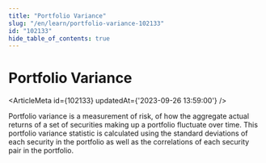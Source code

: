 ```yaml
---
title: "Portfolio Variance"
slug: "/en/learn/portfolio-variance-102133"
id: "102133"
hide_table_of_contents: true
---
```



# Portfolio Variance

<ArticleMeta id={102133} updatedAt={'2023-09-26 13:59:00'} />
<div className='border-solid border-b border-t-0 my-4 border-[var(--ifm-color-gray-300)]' />

Portfolio variance is a measurement of risk, of how the aggregate actual returns of a set of securities making up a portfolio fluctuate over time. This portfolio variance statistic is calculated using the standard deviations of each security in the portfolio as well as the correlations of each security pair in the portfolio.
